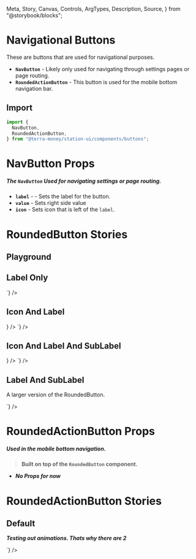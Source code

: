   Meta,
  Story,
  Canvas,
  Controls,
  ArgTypes,
  Description,
  Source,
} from "@storybook/blocks";

<Meta title="Components/Buttons/Navigation" />

# Navigational Buttons

These are buttons that are used for navigational purposes.

- **`NavButton`** - Likely only used for navigating through settings pages or page routing.
- **`RoundedActionButton`** - This button is used for the mobile bottom navigation bar.

## Import

```jsx
import {
  NavButton,
  RoundedActionButton,
} from "@terra-money/station-ui/components/buttons";
```

# NavButton Props

##### The `NavButton` Used for navigating settings or page routing.

- **`label`** - <RequiredText /> - Sets the label for the button.
- **`value`** - Sets right side value
- **`icon`** - Sets icon that is left of the `label`.

# RoundedButton Stories

## Playground

<div className="story_with_source_below">
  <Canvas of={NavButtonStories.Playground} />
  <Controls of={NavButtonStories.Playground} />
</div>

## Label Only

<div className="story_with_source_below">
  <Canvas of={NavButtonStories.LabelOnly} />
  <Source
    code={`
    <NavButton
  label={'Nav Button'}
/>
  `}
  />
</div>

## Icon And Label

<div className="story_with_source_below">
  <Canvas of={NavButtonStories.IconAndLabel} />
  <Source
    code={`
    <NavButton
  label={'Nav Button'}
  icon={<SmallCircleCheck />}
/>
  `}
  />
</div>

## Icon And Label And SubLabel

<div className="story_with_source_below">
  <Canvas of={NavButtonStories.IconAndLabelAndSubLabel} />
  <Source
    code={`
    <NavButton
  label={'Nav Button'}
  value={'Value'}
  icon={<SmallCircleCheck />}
/>
  `}
  />
</div>

## Label And SubLabel

A larger version of the RoundedButton.

<div className="story_with_source_below">
  <Canvas of={NavButtonStories.LabelAndSubLabel} />
  <Source
    code={`
    <NavButton
  label={'Nav Button'}
  value={'Value'}
/>
  `}
  />
</div>

# RoundedActionButton Props

##### Used in the mobile bottom navigation.

> **Built on top of the `RoundedButton` component.**

- **_No Props for now_**

# RoundedActionButton Stories

## Default

**_Testing out animations. Thats why there are 2_**

<div className="story_with_source_below">
  <Canvas of={RoundedActionButtonStories.Default} />
  <Source
    code={`
    <RoundedActionButton />
  `}
  />
</div>
